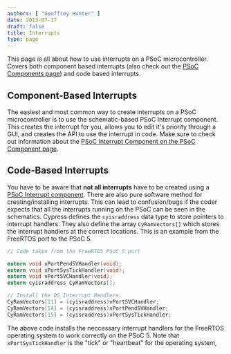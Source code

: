 ```yaml
---
authors: [ "Geoffrey Hunter" ]
date: 2013-07-17
draft: false
title: Interrupts
type: page
---
```



This page is all about how to use interrupts on a PSoC microcontroller. Covers both component based interrupts (also check out the [PSoC Components page](/programming/microcontrollers/psoc/components)) and code based interrupts.

## Component-Based Interrupts

The easiest and most common way to create interrupts on a PSoC microcontroller is to use the schematic-based PSoC Interrupt component. This creates the interrupt for you, allows you to edit it's priority through a GUI, and creates the API to use the interrupt in code. Make sure to check out information about the [PSoC Interrupt Component on the PSoC Component page](/programming/microcontrollers/psoc/components#interrupts).

## Code-Based Interrupts

You have to be aware that **not all interrupts** have to be created using a [PSoC Interrupt component](/programming/microcontrollers/psoc/components#interrupts). There are also pure software method for creating/installing interrupts. This can lead to confusion/bugs if the coder expects that all the interrupts running on the PSoC can be seen in the schematics. Cypress defines the `cyisraddress` data type to store pointers to interrupt handlers. They also define the array `CyRamVectors[]` which stores the interrupt handlers at the correct locations. This is an example from the FreeRTOS port to the PSoC 5.

```c
// Code taken from the FreeRTOS PSoC 5 port

extern void xPortPendSVHandler(void);
extern void xPortSysTickHandler(void);
extern void vPortSVCHandler(void);
extern cyisraddress CyRamVectors[];

// Install the OS Interrupt Handlers.
CyRamVectors[11] = (cyisraddress)vPortSVCHandler;
CyRamVectors[14] = (cyisraddress)xPortPendSVHandler;
CyRamVectors[15] = (cyisraddress)xPortSysTickHandler;
```

The above code installs the neccessary interrupt handlers for the FreeRTOS operating system to work correctly on the PSoC 5. Note that `xPortSysTickHandler` is the "tick" or "heartbeat" for the operating system,
